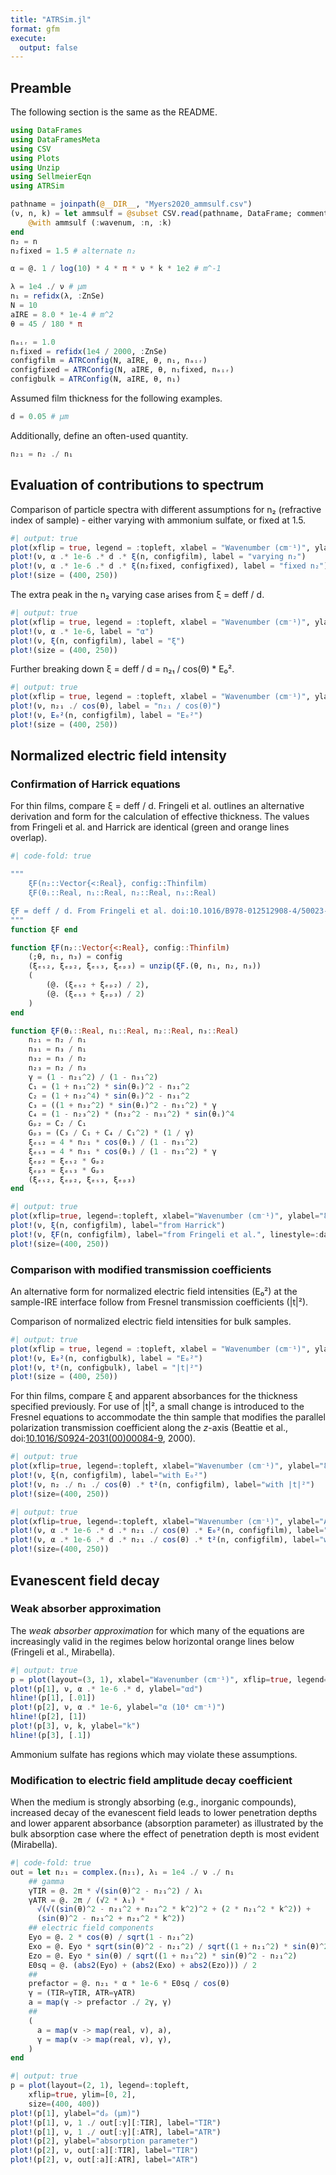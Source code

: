 ```yaml
---
title: "ATRSim.jl"
format: gfm
execute:
  output: false
---
```


## Preamble

The following section is the same as the README.

```julia
using DataFrames
using DataFramesMeta
using CSV
using Plots
using Unzip
using SellmeierEqn
using ATRSim
```

```julia
pathname = joinpath(@__DIR__, "Myers2020_ammsulf.csv")
(ν, n, k) = let ammsulf = @subset CSV.read(pathname, DataFrame; comment="#") @. (650 <= :wavenum <= 4000)
    @with ammsulf (:wavenum, :n, :k)
end
n₂ = n
n₂fixed = 1.5 # alternate n₂

α = @. 1 / log(10) * 4 * π * ν * k * 1e2 # m^-1

λ = 1e4 ./ ν # μm
n₁ = refidx(λ, :ZnSe)
N = 10
aIRE = 8.0 * 1e-4 # m^2
θ = 45 / 180 * π

nₐᵢᵣ = 1.0
n₁fixed = refidx(1e4 / 2000, :ZnSe)
configfilm = ATRConfig(N, aIRE, θ, n₁, nₐᵢᵣ)
configfixed = ATRConfig(N, aIRE, θ, n₁fixed, nₐᵢᵣ)
configbulk = ATRConfig(N, aIRE, θ, n₁)
```

Assumed film thickness for the following examples.
```julia
d = 0.05 # μm
```

Additionally, define an often-used quantity.
```julia
n₂₁ = n₂ ./ n₁
```

## Evaluation of contributions to spectrum

Comparison of particle spectra with different assumptions for n₂ (refractive index of sample) - either varying with ammonium sulfate, or fixed at 1.5.
```julia
#| output: true
plot(xflip = true, legend = :topleft, xlabel = "Wavenumber (cm⁻¹)", ylabel = "Absorbance")
plot!(ν, α .* 1e-6 .* d .* ξ(n, configfilm), label = "varying n₂")
plot!(ν, α .* 1e-6 .* d .* ξ(n₂fixed, configfixed), label = "fixed n₂")
plot!(size = (400, 250))
```

The extra peak in the n₂ varying case arises from ξ = deff / d.
```julia
#| output: true
plot(xflip = true, legend = :topleft, xlabel = "Wavenumber (cm⁻¹)", ylabel = "Value")
plot!(ν, α .* 1e-6, label = "α")
plot!(ν, ξ(n, configfilm), label = "ξ")
plot!(size = (400, 250))
```

Further breaking down ξ = deff / d = n₂₁ / cos(θ) * E₀².
```julia
#| output: true
plot(xflip = true, legend = :topleft, xlabel = "Wavenumber (cm⁻¹)", ylabel = "Value")
plot!(ν, n₂₁ ./ cos(θ), label = "n₂₁ / cos(θ)")
plot!(ν, E₀²(n, configfilm), label = "E₀²")
plot!(size = (400, 250))
```

## Normalized electric field intensity

### Confirmation of Harrick equations

For thin films, compare ξ = deff / d. Fringeli et al. outlines an alternative derivation and form for the calculation of effective thickness. The values from Fringeli et al. and Harrick are identical (green and orange lines overlap).

```julia
#| code-fold: true

"""
    ξF(n₂::Vector{<:Real}, config::Thinfilm)
    ξF(θᵢ::Real, n₁::Real, n₂::Real, n₃::Real)

ξF = deff / d. From Fringeli et al. doi:10.1016/B978-012512908-4/50023-0, 2002. 
"""
function ξF end

function ξF(n₂::Vector{<:Real}, config::Thinfilm)
    (;θ, n₁, n₃) = config
    (ξₑₛ₂, ξₑₚ₂, ξₑₛ₃, ξₑₚ₃) = unzip(ξF.(θ, n₁, n₂, n₃))
    (
        (@. (ξₑₛ₂ + ξₑₚ₂) / 2),
        (@. (ξₑₛ₃ + ξₑₚ₃) / 2)
    )
end

function ξF(θᵢ::Real, n₁::Real, n₂::Real, n₃::Real)
    n₂₁ = n₂ / n₁
    n₃₁ = n₃ / n₁
    n₃₂ = n₃ / n₂
    n₂₃ = n₂ / n₃
    γ = (1 - n₂₁^2) / (1 - n₃₁^2)
    C₁ = (1 + n₃₁^2) * sin(θᵢ)^2 - n₃₁^2
    C₂ = (1 + n₃₂^4) * sin(θᵢ)^2 - n₃₁^2
    C₃ = ((1 + n₃₂^2) * sin(θᵢ)^2 - n₃₁^2) * γ
    C₄ = (1 - n₂₃^2) * (n₃₂^2 - n₃₁^2) * sin(θᵢ)^4
    Gₚ₂ = C₂ / C₁
    Gₚ₃ = (C₃ / C₁ + C₄ / C₁^2) * (1 / γ)
    ξₑₛ₂ = 4 * n₂₁ * cos(θᵢ) / (1 - n₃₁^2)
    ξₑₛ₃ = 4 * n₃₁ * cos(θᵢ) / (1 - n₃₁^2) * γ
    ξₑₚ₂ = ξₑₛ₂ * Gₚ₂
    ξₑₚ₃ = ξₑₛ₃ * Gₚ₃
    (ξₑₛ₂, ξₑₚ₂, ξₑₛ₃, ξₑₚ₃)
end
```

```julia
#| output: true
plot(xflip=true, legend=:topleft, xlabel="Wavenumber (cm⁻¹)", ylabel="ξ")
plot!(ν, ξ(n, configfilm), label="from Harrick")
plot!(ν, ξF(n, configfilm), label="from Fringeli et al.", linestyle=:dash)
plot!(size=(400, 250))
```

### Comparison with modified transmission coefficients

An alternative form for normalized electric field intensities (E₀²) at the sample-IRE interface follow from Fresnel transmission coefficients (|t|²). 

Comparison of normalized electric field intensities for bulk samples. 
```julia
#| output: true
plot(xflip = true, legend = :topleft, xlabel = "Wavenumber (cm⁻¹)", ylabel = "Normalized field intensity")
plot!(ν, E₀²(n, configbulk), label = "E₀²")
plot!(ν, t²(n, configbulk), label = "|t|²")
plot!(size = (400, 250))
```

For thin films, compare ξ and apparent absorbances for the thickness specified previously. For use of |t|², a small change is introduced to the Fresnel equations to accommodate the thin sample that modifies the parallel polarization transmission coefficient along the *z*-axis (Beattie et al., doi:[10.1016/S0924-2031(00)00084-9](https://doi.org/10.1016/S0924-2031(00)00084-9), 2000).
```julia
#| output: true
plot(xflip=true, legend=:topleft, xlabel="Wavenumber (cm⁻¹)", ylabel="ξ")
plot!(ν, ξ(n, configfilm), label="with E₀²")
plot!(ν, n₂ ./ n₁ ./ cos(θ) .* t²(n, configfilm), label="with |t|²")
plot!(size=(400, 250))
```

```julia
#| output: true
plot(xflip=true, legend=:topleft, xlabel="Wavenumber (cm⁻¹)", ylabel="Absorbance")
plot!(ν, α .* 1e-6 .* d .* n₂₁ ./ cos(θ) .* E₀²(n, configfilm), label="with E₀²")
plot!(ν, α .* 1e-6 .* d .* n₂₁ ./ cos(θ) .* t²(n, configfilm), label="with |t|²")
plot!(size=(400, 250))
```

## Evanescent field decay

### Weak absorber approximation

The *weak absorber approximation* for which many of the equations are increasingly valid in the regimes below horizontal orange lines below (Fringeli et al., Mirabella).
```julia
#| output: true
p = plot(layout=(3, 1), xlabel="Wavenumber (cm⁻¹)", xflip=true, legend=false, size=(400, 600))
plot!(p[1], ν, α .* 1e-6 .* d, ylabel="αd")
hline!(p[1], [.01])
plot!(p[2], ν, α .* 1e-6, ylabel="α (10⁴ cm⁻¹)")
hline!(p[2], [1])
plot!(p[3], ν, k, ylabel="k")
hline!(p[3], [.1])
```
Ammonium sulfate has regions which may violate these assumptions.

### Modification to electric field amplitude decay coefficient

When the medium is strongly absorbing (e.g., inorganic compounds), increased decay of the evanescent field leads to lower penetration depths and lower apparent absorbance (absorption parameter) as illustrated by the bulk absorption case where the effect of penetration depth is most evident (Mirabella).
```julia
#| code-fold: true
out = let n₂₁ = complex.(n₂₁), λ₁ = 1e4 ./ ν ./ n₁
    ## gamma
    γTIR = @. 2π * √(sin(θ)^2 - n₂₁^2) / λ₁
    γATR = @. 2π / (√2 * λ₁) * 
      √(√((sin(θ)^2 - n₂₁^2 + n₂₁^2 * k^2)^2 + (2 * n₂₁^2 * k^2)) + 
      (sin(θ)^2 - n₂₁^2 + n₂₁^2 * k^2))
    ## electric field components
    Eyo = @. 2 * cos(θ) / sqrt(1 - n₂₁^2)
    Exo = @. Eyo * sqrt(sin(θ)^2 - n₂₁^2) / sqrt((1 + n₂₁^2) * sin(θ)^2 - n₂₁^2)
    Ezo = @. Eyo * sin(θ) / sqrt((1 + n₂₁^2) * sin(θ)^2 - n₂₁^2)
    E0sq = @. (abs2(Eyo) + (abs2(Exo) + abs2(Ezo))) / 2
    ##
    prefactor = @. n₂₁ * α * 1e-6 * E0sq / cos(θ)
    γ = (TIR=γTIR, ATR=γATR)
    a = map(γ -> prefactor ./ 2γ, γ)
    ##
    (
      a = map(v -> map(real, v), a),
      γ = map(v -> map(real, v), γ),
    )
end
```

```julia
#| output: true
p = plot(layout=(2, 1), legend=:topleft,
    xflip=true, ylim=[0, 2],
    size=(400, 400))
plot!(p[1], ylabel="dₚ (μm)")
plot!(p[1], ν, 1 ./ out[:γ][:TIR], label="TIR")
plot!(p[1], ν, 1 ./ out[:γ][:ATR], label="ATR")
plot!(p[2], ylabel="absorption parameter")
plot!(p[2], ν, out[:a][:TIR], label="TIR")
plot!(p[2], ν, out[:a][:ATR], label="ATR")
```

